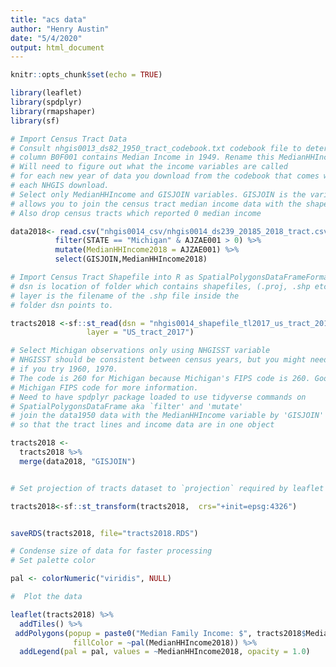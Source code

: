 ```yaml
---
title: "acs data"
author: "Henry Austin"
date: "5/4/2020"
output: html_document
---
```


```r
knitr::opts_chunk$set(echo = TRUE)

library(leaflet)
library(spdplyr)
library(rmapshaper)
library(sf)
```


```r

# Import Census Tract Data
# Consult nhgis0013_ds82_1950_tract_codebook.txt codebook file to determine that
# column B0F001 contains Median Income in 1949. Rename this MedianHHIncome for clarity.
# Will need to figure out what the income variables are called
# for each new year of data you download from the codebook that comes with
# each NHGIS download.
# Select only MedianHHIncome and GISJOIN variables. GISJOIN is the variable that
# allows you to join the census tract median income data with the shapefile data.
# Also drop census tracts which reported 0 median income

data2018<- read.csv("nhgis0014_csv/nhgis0014_ds239_20185_2018_tract.csv") %>%
          filter(STATE == "Michigan" & AJZAE001 > 0) %>%
          mutate(MedianHHIncome2018 = AJZAE001) %>%
          select(GISJOIN,MedianHHIncome2018)

# Import Census Tract Shapefile into R as SpatialPolygonsDataFrameFormat (SP Dataframe)
# dsn is location of folder which contains shapefiles, (.proj, .shp etc.)
# layer is the filename of the .shp file inside the
# folder dsn points to. 

tracts2018 <-sf::st_read(dsn = "nhgis0014_shapefile_tl2017_us_tract_2017",
                 layer = "US_tract_2017")

# Select Michigan observations only using NHGISST variable
# NHGISST should be consistent between census years, but you might need to double-check this
# if you try 1960, 1970.
# The code is 260 for Michigan because Michigan's FIPS code is 260. Google
# Michigan FIPS code for more information.
# Need to have spdplyr package loaded to use tidyverse commands on
# SpatialPolygonsDataFrame aka `filter' and 'mutate'
# join the data1950 data with the MedianHHIncome variable by 'GISJOIN'
# so that the tract lines and income data are in one object

tracts2018 <-
  tracts2018 %>%
  merge(data2018, "GISJOIN")


# Set projection of tracts dataset to `projection` required by leaflet

tracts2018<-sf::st_transform(tracts2018,  crs="+init=epsg:4326")


saveRDS(tracts2018, file="tracts2018.RDS")

# Condense size of data for faster processing
# Set palette color

pal <- colorNumeric("viridis", NULL)

#  Plot the data

leaflet(tracts2018) %>%
  addTiles() %>%
 addPolygons(popup = paste0("Median Family Income: $", tracts2018$MedianHHIncome2018), stroke = FALSE, smoothFactor = 0.3, fillOpacity = 0.8,
              fillColor = ~pal(MedianHHIncome2018)) %>%
  addLegend(pal = pal, values = ~MedianHHIncome2018, opacity = 1.0) 


```